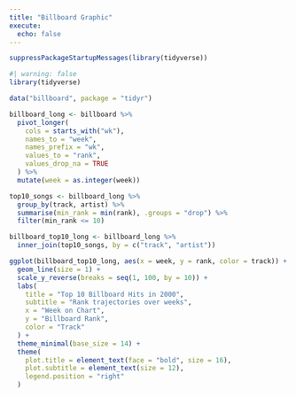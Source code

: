 ```yaml
---
title: "Billboard Graphic"
execute:
  echo: false
---
```


```r
suppressPackageStartupMessages(library(tidyverse))
```


```r
#| warning: false
library(tidyverse)

data("billboard", package = "tidyr")

billboard_long <- billboard %>%
  pivot_longer(
    cols = starts_with("wk"),
    names_to = "week",
    names_prefix = "wk",
    values_to = "rank",
    values_drop_na = TRUE
  ) %>%
  mutate(week = as.integer(week))

top10_songs <- billboard_long %>%
  group_by(track, artist) %>%
  summarise(min_rank = min(rank), .groups = "drop") %>%
  filter(min_rank <= 10)

billboard_top10_long <- billboard_long %>%
  inner_join(top10_songs, by = c("track", "artist"))

ggplot(billboard_top10_long, aes(x = week, y = rank, color = track)) +
  geom_line(size = 1) +
  scale_y_reverse(breaks = seq(1, 100, by = 10)) +  
  labs(
    title = "Top 10 Billboard Hits in 2000",
    subtitle = "Rank trajectories over weeks",
    x = "Week on Chart",
    y = "Billboard Rank",
    color = "Track"
  ) +
  theme_minimal(base_size = 14) +
  theme(
    plot.title = element_text(face = "bold", size = 16),
    plot.subtitle = element_text(size = 12),
    legend.position = "right"
  )
```
